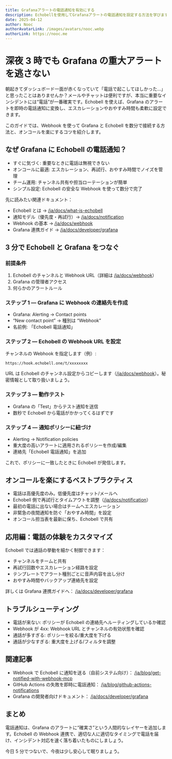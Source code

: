 ```yaml
---
title: Grafanaアラートの電話通知を有効にする
description: Echobellを使用してGrafanaアラートの電話通知を設定する方法を学びます
date: 2025-04-12
author: Nooc
authorAvatarLink: /images/avatars/nooc.webp
authorLink: https://nooc.me
---
```


# 深夜 3 時でも Grafana の重大アラートを逃さない

朝起きてダッシュボード一面が赤くなっていて「電話で起こしてほしかった…」と思ったことはありませんか？メールやチャットは便利ですが、本当に重要なインシデントには“電話”が一番確実です。Echobell を使えば、Grafana のアラートを即時の電話通知に変換し、エスカレーションやおやすみ時間も柔軟に設定できます。

このガイドでは、Webhook を使って Grafana と Echobell を数分で接続する方法と、オンコールを楽にするコツを紹介します。

## なぜ Grafana に Echobell の電話通知？

- すぐに気づく: 重要なときに電話は無視できない
- オンコールに最適: エスカレーション、再試行、おやすみ時間でノイズを管理
- チーム運用: チャンネル共有や担当ローテーションが簡単
- シンプル設定: Echobell の安全な Webhook を使って数分で完了

先に読みたい関連ドキュメント：

- Echobell とは → [/ja/docs/what-is-echobell](/ja/docs/what-is-echobell)
- 通知モデル（優先度・再試行）→ [/ja/docs/notification](/ja/docs/notification)
- Webhook の基本 → [/ja/docs/webhook](/ja/docs/webhook)
- Grafana 連携ガイド → [/ja/docs/developer/grafana](/ja/docs/developer/grafana)

## 3 分で Echobell と Grafana をつなぐ

### 前提条件

1. Echobell のチャンネルと Webhook URL（詳細は [/ja/docs/webhook](/ja/docs/webhook)）
2. Grafana の管理者アクセス
3. 何らかのアラートルール

### ステップ 1 — Grafana に Webhook の連絡先を作成

- Grafana: Alerting → Contact points
- “New contact point” → 種別は “Webhook”
- 名前例: 「Echobell 電話通知」

### ステップ 2 — Echobell の Webhook URL を設定

チャンネルの Webhook を指定します（例）:

`https://hook.echobell.one/t/xxxxxxxx`

URL は Echobell のチャンネル設定からコピーします（[/ja/docs/webhook](/ja/docs/webhook)）。秘密情報として取り扱いましょう。

### ステップ 3 — 動作テスト

- Grafana の「Test」からテスト通知を送信
- 数秒で Echobell から電話がかかってくるはずです

### ステップ 4 — 通知ポリシーに紐づけ

- Alerting → Notification policies
- 重大度の高いアラートに適用されるポリシーを作成/編集
- 連絡先「Echobell 電話通知」を追加

これで、ポリシーに一致したときに Echobell が発信します。

## オンコールを楽にするベストプラクティス

- 電話は高優先度のみ。低優先度はチャット/メールへ
- Echobell 側で再試行とタイムアウトを調整（[/ja/docs/notification](/ja/docs/notification)）
- 最初の電話に出ない場合はチームへエスカレーション
- 非緊急の夜間通知を防ぐ「おやすみ時間」を設定
- オンコール担当表を最新に保ち、Echobell で共有

## 応用編：電話の体験をカスタマイズ

Echobell では通話の挙動を細かく制御できます：

- チャンネルをチームと共有
- 再試行回数やエスカレーション経路を設定
- テンプレートでアラート種別ごとに音声内容を出し分け
- おやすみ時間やバックアップ連絡先を設定

詳しくは Grafana 連携ガイドへ： [/ja/docs/developer/grafana](/ja/docs/developer/grafana)

## トラブルシューティング

- 電話が来ない: ポリシーが Echobell の連絡先へルーティングしているか確認
- Webhook が 4xx: Webhook URL とチャンネルの有効状態を確認
- 通話が多すぎる: ポリシーを絞る/重大度を下げる
- 通話が少なすぎる: 重大度を上げる/フィルタを調整

## 関連記事

- Webhook で Echobell に通知を送る（自前システム向け）： [/ja/blog/get-notified-with-webhook-mcp](/ja/blog/get-notified-with-webhook-mcp)
- GitHub Actions の失敗を即時に電話通知： [/ja/blog/github-actions-notifications](/ja/blog/github-actions-notifications)
- Grafana の開発者向けドキュメント： [/ja/docs/developer/grafana](/ja/docs/developer/grafana)

## まとめ

電話通知は、Grafana のアラートに“確実さ”という人間的なレイヤーを追加します。Echobell の Webhook 連携で、適切な人に適切なタイミングで電話を届け、インシデント対応を速く落ち着いたものにしましょう。

今日 5 分でつないで、今夜は少し安心して眠りましょう。
